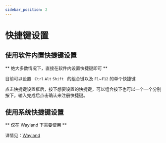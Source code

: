 ```yaml
---
sidebar_position: 2
---
```


# 快捷键设置

## 使用软件内置快捷键设置

** 绝大多数情况下，直接在软件内设置快捷键即可 **

目前可以设置 ` Ctrl` `Alt` `Shift ` 的组合键以及 `F1`~`F12` 的单个快捷键

点击快捷键设置框后，按下想要设置的快捷键，可以组合按下也可以一个一个分别按下，输入完成后点击确认来注册快捷键。

## 使用系统快捷键设置

** 仅在 Wayland 下需要使用 **

详情见：[Wayland](/docs/tutorial/config/wayland)

<div
  class="wwads-cn wwads-horizontal"
  data-id="285"
  style={{ maxWidth: "400px" }}
></div>
